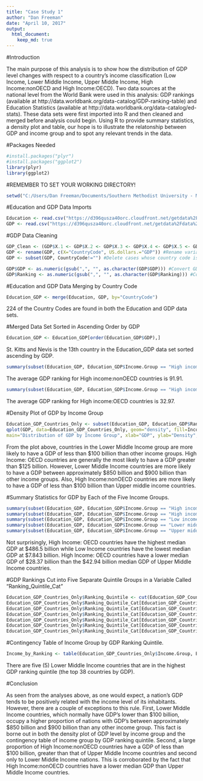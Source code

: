 ---
title: "Case Study 1"
author: "Dan Freeman"
date: "April 10, 2017"
output:
  html_document:
    keep_md: true
---

#Introduction

The main purpose of this analysis is to show how the distribution of GDP level changes with respect to a country's income classification (Low Income, Lower Middle Income, 
Upper Middle Income, High Income:nonOECD and High Income:OECD).  Two data sources at the national level from the World Bank were used in this analysis: GDP rankings
(available at http://data.worldbank.org/data-catalog/GDP-ranking-table) and Education Statistics (available at http://data.worldbank.org/data-catalog/ed-stats).  These data 
sets were first imported into R and then cleaned and merged before analysis could begin.  Using R to provide summary statistics, a density plot and table, our hope is to 
illustrate the relatonship between GDP and income group and to spot any relevant trends in the data.

#Packages Needed
```{r}
#install.packages("plyr")
#install.packages("ggplot2")
library(plyr)
library(ggplot2)
```

#REMEMBER TO SET YOUR WORKING DIRECTORY!
```{r}
setwd("C:/Users/Dan Freeman/Documents/Southern Methodist University - MS in Data Science/Spring 2017 Courses/MSDS 6306 Doing Data Science/Case Study 1")
```

#Education and GDP Data Imports

```{r}
Education <- read.csv("https://d396qusza40orc.cloudfront.net/getdata%2Fdata%2FEDSTATS_Country.csv", header=TRUE, sep=",")
GDP <- read.csv("https://d396qusza40orc.cloudfront.net/getdata%2Fdata%2FGDP.csv", skip=3, header=TRUE, sep=",")
```

#GDP Data Cleaning
```{r}
GDP_Clean <- (GDP$X.1 <- GDP$X.2 <- GDP$X.3 <- GDP$X.4 <- GDP$X.5 <- GDP$X.6 <-NULL) #Delete extraneous variables.
GDP <- rename(GDP, c(X="CountryCode", US.dollars.="GDP")) #Rename variables to more meaningful names.
GDP <- subset(GDP, CountryCode!="") #Delete cases whose country code is missing.

GDP$GDP <- as.numeric(gsub(",", "", as.character(GDP$GDP))) #Convert GDP to numeric variable.
GDP$Ranking <- as.numeric(gsub(",", "", as.character(GDP$Ranking))) #Convert Ranking to numeric variable.
```

#Education and GDP Data Merging by Country Code
```{r}
Education_GDP <- merge(Education, GDP, by="CountryCode")
```
224 of the Country Codes are found in both the Education and GDP data sets.

#Merged Data Set Sorted in Ascending Order by GDP
```{r}
Education_GDP <- Education_GDP[order(Education_GDP$GDP),]
```
St. Kitts and Nevis is the 13th country in the Education_GDP data set sorted ascending by GDP.

 
```{r}
summary(subset(Education_GDP, Education_GDP$Income.Group == "High income: nonOECD")$Ranking)
```

The average GDP ranking for High income:nonOECD countries is 91.91.

```{r}
summary(subset(Education_GDP, Education_GDP$Income.Group == "High income: OECD")$Ranking)
```

The average GDP ranking for High income:OECD countries is 32.97. 

#Density Plot of GDP by Income Group
```{r}
Education_GDP_Countries_Only <- subset(Education_GDP, Education_GDP$Ranking != "NA") #Creating data frame that only includes specific countries on each row, not aggregate groups
qplot(GDP, data=Education_GDP_Countries_Only, geom="density", fill=Income.Group, alpha=I(.5), 
main="Distribution of GDP by Income Group", xlab="GDP", ylab="Density", xlim = c(0,1000000), ylim = c(0,0.00001))
```

From the plot above, countries in the Lower Middle Income group are more likely to have a GDP of less than $100 billion than other income groups.  High Income: OECD countries are generally the most likely to have a GDP greater than $125 billion.  However, Lower Middle Income countries are more likely to have a GDP between approximately $850 billion and $900 billion than other income groups.  Also, High Income:nonOECD countries are more likely to have a GDP of less than $100 billion than Upper middle income countries.

#Summary Statistics for GDP by Each of the Five Income Groups.
```{r}
summary(subset(Education_GDP, Education_GDP$Income.Group == "High income: nonOECD")$GDP)
summary(subset(Education_GDP, Education_GDP$Income.Group == "High income: OECD")$GDP)
summary(subset(Education_GDP, Education_GDP$Income.Group == "Low income")$GDP)
summary(subset(Education_GDP, Education_GDP$Income.Group == "Lower middle income")$GDP)
summary(subset(Education_GDP, Education_GDP$Income.Group == "Upper middle income")$GDP)
```
Not surprisingly, High Income: OECD countries have the highest median GDP at $486.5 billion while Low Income countries have the lowest median GDP at $7.843 billion.  High Income: OECD countries have a lower median GDP of $28.37 billion than the $42.94 billion median GDP of Upper Middle Income countries.  

#GDP Rankings Cut into Five Separate Quintile Groups in a Variable Called "Ranking_Quintile_Cat"
```{r}
Education_GDP_Countries_Only$Ranking_Quintile <- cut(Education_GDP_Countries_Only$Ranking, quantile(Education_GDP_Countries_Only$Ranking, c(0,0.2,0.4,0.6,0.8,1)))
Education_GDP_Countries_Only$Ranking_Quintile_Cat[Education_GDP_Countries_Only$Economy == "United States"] <- 1
Education_GDP_Countries_Only$Ranking_Quintile_Cat[Education_GDP_Countries_Only$Ranking_Quintile == "(1,38.6]"] <- 1
Education_GDP_Countries_Only$Ranking_Quintile_Cat[Education_GDP_Countries_Only$Ranking_Quintile == "(38.6,76.2]"] <- 2
Education_GDP_Countries_Only$Ranking_Quintile_Cat[Education_GDP_Countries_Only$Ranking_Quintile == "(76.2,114]"] <- 3
Education_GDP_Countries_Only$Ranking_Quintile_Cat[Education_GDP_Countries_Only$Ranking_Quintile == "(114,152]"] <- 4
Education_GDP_Countries_Only$Ranking_Quintile_Cat[Education_GDP_Countries_Only$Ranking_Quintile == "(152,190]"] <- 5
```

#Contingency Table of Income Group by GDP Ranking Quintile.
```{r}
Income_by_Ranking <- table(Education_GDP_Countries_Only$Income.Group, Education_GDP_Countries_Only$Ranking_Quintile_Cat)
```

There are five (5) Lower Middle Income countries that are in the highest GDP ranking quintile (the top 38 countries by GDP).

#Conclusion

As seen from the analyses above, as one would expect, a nation's GDP tends to be positively related with the income level of its inhabitants.  However, there are a couple of exceptions to this rule.  First, Lower Middle Income countries, which normally have GDP's lower than $100 billion, occupy a higher proportion of nations with GDP's between approximately $850 billion and $900 billion than any other income group.  This fact is borne out in both the density plot of GDP level by income group and the contingency table
of income group by GDP ranking quintile.  Second, a large proportion of High Income:nonOECD countries have a GDP of less than $100 billion, greater than that of Upper Middle Income countries and second only to Lower Middle Income nations.  This is corroborated by the fact that High Income:nonOECD countries have a lower median GDP than Upper Middle Income countries.

